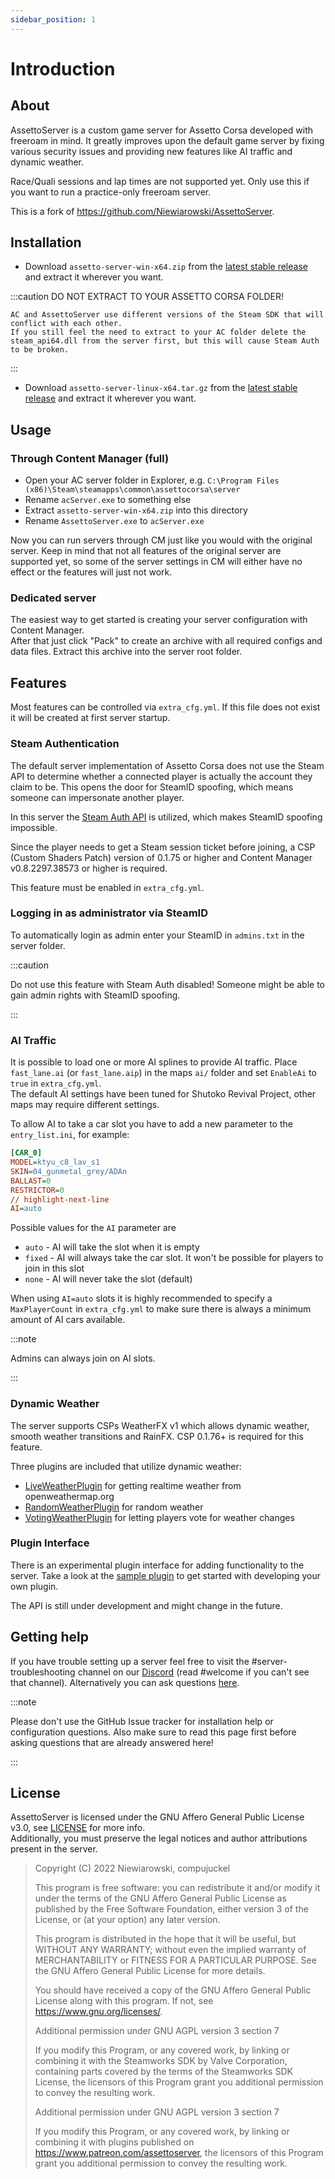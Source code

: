 ```yaml
---
sidebar_position: 1
---
```


# Introduction

## About
AssettoServer is a custom game server for Assetto Corsa developed with freeroam in mind. It greatly improves upon the default game server by fixing various security issues and providing new features like AI traffic and dynamic weather.

Race/Quali sessions and lap times are not supported yet. Only use this if you want to run a practice-only freeroam server.

This is a fork of https://github.com/Niewiarowski/AssettoServer.

## Installation

<Tabs>
<TabItem value="windows" label="Windows" default>

  * Download `assetto-server-win-x64.zip` from the [latest stable release](https://github.com/compujuckel/AssettoServer/releases/latest) and extract it wherever you want.  

  :::caution DO NOT EXTRACT TO YOUR ASSETTO CORSA FOLDER!

    AC and AssettoServer use different versions of the Steam SDK that will conflict with each other.
    If you still feel the need to extract to your AC folder delete the steam_api64.dll from the server first, but this will cause Steam Auth to be broken.
  
  :::

</TabItem>
<TabItem value="linux" label="Linux">

  * Download `assetto-server-linux-x64.tar.gz` from the [latest stable release](https://github.com/compujuckel/AssettoServer/releases/latest) and extract it wherever you want.

</TabItem>
</Tabs>

## Usage

### Through Content Manager (full)

* Open your AC server folder in Explorer, e.g. `C:\Program Files (x86)\Steam\steamapps\common\assettocorsa\server`
* Rename `acServer.exe` to something else
* Extract `assetto-server-win-x64.zip` into this directory
* Rename `AssettoServer.exe` to `acServer.exe`

Now you can run servers through CM just like you would with the original server. Keep in mind that not all features of the original server are supported yet, so some of the server settings in CM will either have no effect or the features will just not work.

### Dedicated server

The easiest way to get started is creating your server configuration with Content Manager.  
After that just click "Pack" to create an archive with all required configs and data files. Extract this archive into the server root folder.

## Features

Most features can be controlled via `extra_cfg.yml`. If this file does not exist it will be created at first server startup.

### Steam Authentication

The default server implementation of Assetto Corsa does not use the Steam API to determine whether a connected player
is actually the account they claim to be. This opens the door for SteamID spoofing, which means someone can
impersonate another player.

In this server the [Steam Auth API](https://partner.steamgames.com/doc/features/auth) is utilized, which makes SteamID spoofing impossible.

Since the player needs to get a Steam session ticket before joining, a CSP (Custom Shaders Patch) version of 0.1.75 or higher and Content Manager v0.8.2297.38573 or higher is required.

This feature must be enabled in `extra_cfg.yml`.

### Logging in as administrator via SteamID

To automatically login as admin enter your SteamID in `admins.txt` in the server folder.

:::caution

Do not use this feature with Steam Auth disabled! Someone might be able to gain admin rights with SteamID spoofing.

:::

### AI Traffic

It is possible to load one or more AI splines to provide AI traffic. Place `fast_lane.ai` (or `fast_lane.aip`) in the maps `ai/` folder and set `EnableAi` to `true` in `extra_cfg.yml`.  
The default AI settings have been tuned for Shutoko Revival Project, other maps may require different settings.

To allow AI to take a car slot you have to add a new parameter to the `entry_list.ini`, for example:
```ini
[CAR_0]
MODEL=ktyu_c8_lav_s1
SKIN=04_gunmetal_grey/ADAn
BALLAST=0
RESTRICTOR=0
// highlight-next-line
AI=auto
```

Possible values for the `AI` parameter are
* `auto` - AI will take the slot when it is empty
* `fixed` - AI will always take the car slot. It won't be possible for players to join in this slot
* `none` - AI will never take the slot (default)

When using `AI=auto` slots it is highly recommended to specify a `MaxPlayerCount` in `extra_cfg.yml` to make sure there is always a minimum amount of AI cars available.

:::note

Admins can always join on AI slots.

:::

### Dynamic Weather

The server supports CSPs WeatherFX v1 which allows dynamic weather, smooth weather transitions and RainFX. CSP 0.1.76+ is required for this feature.

Three plugins are included that utilize dynamic weather:
* [LiveWeatherPlugin](./plugins/LiveWeatherPlugin.md) for getting realtime weather from openweathermap.org
* [RandomWeatherPlugin](./plugins/RandomWeatherPlugin.md) for random weather
* [VotingWeatherPlugin](./plugins/VotingWeatherPlugin.md) for letting players vote for weather changes

### Plugin Interface

There is an experimental plugin interface for adding functionality to the server. Take a look at the [sample plugin](./plugins/SamplePlugin.md) to get started with developing your own plugin.

The API is still under development and might change in the future.

## Getting help
If you have trouble setting up a server feel free to visit the #server-troubleshooting channel on our [Discord](https://discord.gg/uXEXRcSkyz) (read #welcome if you can't see that channel).
Alternatively you can ask questions [here](https://github.com/compujuckel/AssettoServer/discussions/categories/help).

:::note

Please don't use the GitHub Issue tracker for installation help or configuration questions. Also make sure to read this page first before asking questions that are already answered here!

:::

## License
AssettoServer is licensed under the GNU Affero General Public License v3.0, see [LICENSE](https://github.com/compujuckel/AssettoServer/blob/master/LICENSE) for more info.  
Additionally, you must preserve the legal notices and author attributions present in the server.

> Copyright (C)  2022 Niewiarowski, compujuckel
> 
> This program is free software: you can redistribute it and/or modify
> it under the terms of the GNU Affero General Public License as published
> by the Free Software Foundation, either version 3 of the License, or
> (at your option) any later version.
> 
> This program is distributed in the hope that it will be useful,
> but WITHOUT ANY WARRANTY; without even the implied warranty of
> MERCHANTABILITY or FITNESS FOR A PARTICULAR PURPOSE.  See the
> GNU Affero General Public License for more details.
> 
> You should have received a copy of the GNU Affero General Public License
> along with this program.  If not, see <https://www.gnu.org/licenses/>.
> 
> 
> Additional permission under GNU AGPL version 3 section 7
> 
> If you modify this Program, or any covered work, by linking or combining it 
> with the Steamworks SDK by Valve Corporation, containing parts covered by the
> terms of the Steamworks SDK License, the licensors of this Program grant you
> additional permission to convey the resulting work.
> 
> Additional permission under GNU AGPL version 3 section 7
> 
> If you modify this Program, or any covered work, by linking or combining it 
> with plugins published on https://www.patreon.com/assettoserver, the licensors
> of this Program grant you additional permission to convey the resulting work.

